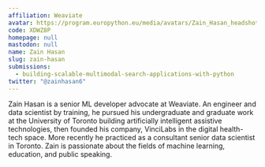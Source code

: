```yaml
---
affiliation: Weaviate
avatar: https://program.europython.eu/media/avatars/Zain_Hasan_headshot_1dWWkI1.jpg
code: XDWZ8P
homepage: null
mastodon: null
name: Zain Hasan
slug: zain-hasan
submissions:
  - building-scalable-multimodal-search-applications-with-python
twitter: "@zainhasan6"
---
```


Zain Hasan is a senior ML developer advocate at Weaviate. An engineer and data
scientist by training, he pursued his undergraduate and graduate work at the
University of Toronto building artificially intelligent assistive technologies,
then founded his company, VinciLabs in the digital health-tech space. More
recently he practiced as a consultant senior data scientist in Toronto. Zain is
passionate about the fields of machine learning, education, and public speaking.
